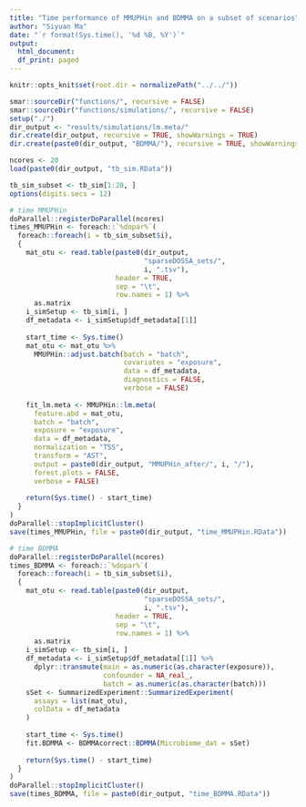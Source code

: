 ```yaml
---
title: "Time performance of MMUPHin and BDMMA on a subset of scenarios"
author: "Siyuan Ma"
date: "`r format(Sys.time(), '%d %B, %Y')`"
output:
  html_document:
  df_print: paged
---
```

```r
knitr::opts_knit$set(root.dir = normalizePath("../../"))
```
```r
smar::sourceDir("functions/", recursive = FALSE)
smar::sourceDir("functions/simulations/", recursive = FALSE)
setup("./")
dir_output <- "results/simulations/lm.meta/"
dir.create(dir_output, recursive = TRUE, showWarnings = TRUE)
dir.create(paste0(dir_output, "BDMMA/"), recursive = TRUE, showWarnings = TRUE)
```

```r
ncores <- 20
load(paste0(dir_output, "tb_sim.RData"))
```
```r
tb_sim_subset <- tb_sim[1:20, ]
options(digits.secs = 12)

# time MMUPHin
doParallel::registerDoParallel(ncores)
times_MMUPHin <- foreach::`%dopar%`(
  foreach::foreach(i = tb_sim_subset$i),
  {
    mat_otu <- read.table(paste0(dir_output,
                                 "sparseDOSSA_sets/",
                                 i, ".tsv"),
                          header = TRUE,
                          sep = "\t",
                          row.names = 1) %>%
      as.matrix
    i_simSetup <- tb_sim[i, ]
    df_metadata <- i_simSetup$df_metadata[[1]]
    
    start_time <- Sys.time()
    mat_otu <- mat_otu %>%
      MMUPHin::adjust.batch(batch = "batch",
                            covariates = "exposure",
                            data = df_metadata,
                            diagnostics = FALSE,
                            verbose = FALSE)
    
    fit_lm.meta <- MMUPHin::lm.meta(
      feature.abd = mat_otu,
      batch = "batch",
      exposure = "exposure",
      data = df_metadata,
      normalization = "TSS",
      transform = "AST",
      output = paste0(dir_output, "MMUPHin_after/", i, "/"),
      forest.plots = FALSE,
      verbose = FALSE)
    
    return(Sys.time() - start_time)
  }
) 
doParallel::stopImplicitCluster()
save(times_MMUPHin, file = paste0(dir_output, "time_MMUPHin.RData"))

# time BDMMA
doParallel::registerDoParallel(ncores)
times_BDMMA <- foreach::`%dopar%`(
  foreach::foreach(i = tb_sim_subset$i),
  {
    mat_otu <- read.table(paste0(dir_output,
                                 "sparseDOSSA_sets/",
                                 i, ".tsv"),
                          header = TRUE,
                          sep = "\t",
                          row.names = 1) %>%
      as.matrix
    i_simSetup <- tb_sim[i, ]
    df_metadata <- i_simSetup$df_metadata[[1]] %>% 
      dplyr::transmute(main = as.numeric(as.character(exposure)),
                       confounder = NA_real_,
                       batch = as.numeric(as.character(batch)))
    sSet <- SummarizedExperiment::SummarizedExperiment(
      assays = list(mat_otu),
      colData = df_metadata
    )
    
    start_time <- Sys.time()
    fit.BDMMA <- BDMMAcorrect::BDMMA(Microbiome_dat = sSet)
    
    return(Sys.time() - start_time)
  }
) 
doParallel::stopImplicitCluster()
save(times_BDMMA, file = paste0(dir_output, "time_BDMMA.RData"))
```